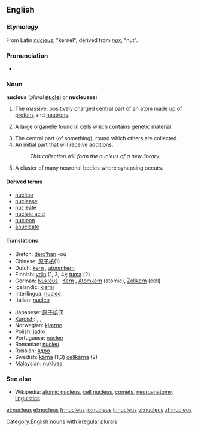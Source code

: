 ==English==
===Etymology===
From Latin ''[[#Latin|nucleus]]'', "kernel", derived from ''[[nux]]'', "nut".

===Pronunciation===
*{{audio|en-us-nucleus.ogg|Audio (US)}}

===Noun===
'''nucleus''' (''plural'' '''[[nuclei]]''' or '''nucleuses''')

# {{cattag|chemistry|physics}} The massive, positively [[charge]]d central part of an [[atom]] made up of [[proton]]s and [[neutron]]s.
# {{cytology}} A large [[organelle]] found in [[cell]]s which contains [[genetic]] material.
# The central part (of something), round which others are collected.
# An [[initial]] part that will receive additions.
#: ''This collection will form the nucleus of a new library.''
# {{neuroanatomy}} A cluster of many neuronal bodies where synapsing occurs.

====Derived terms====
*[[nuclear]]
*[[nuclease]]
*[[nucleate]]
*[[nucleic acid]]
*[[nucleon]]
*[[anucleate]]

====Translations====
{{top}}
*Breton: [[derc'han]] {{m}} -où {{p}}
*Chinese: [[原子核]](1)
*Dutch: [[kern]] {{m}}, [[atoomkern]] {{m}}
*Finnish: [[ydin]] (1, 3, 4); [[tuma]] (2)
*German: [[Nukleus]] {{m}}, [[Kern]] {{m}}, [[Atomkern]] {{m}} (atomic), [[Zellkern]] {{m}} (cell)
*Icelandic: [[kjarni]] {{m}}
*Interlingua: [[nucleo]]
*Italian: [[nucleo]] {{m}}
{{mid}}
*Japanese: [[原子核]](1)
*[[Kurdish]]: {{trad|ku|navok}} {{f}}, {{trad|ku|navik}} {{f}}, {{trad|ku|kakil}} {{f}}
*Norwegian: [[kjærne]] {{m}}
*Polish: [[jądro]] {{m}}
*Portuguese: [[núcleo]] {{m}}
*Romanian: [[nucleu]] {{n}}
*Russian: [[ядро]] {{n}}
*Swedish: [[kärna]] {{c}} (1,3) [[cellkärna]] {{c}} (2)
*Malaysian: [[nuklues]]
{{bottom}}

===See also===
*Wikipedia: [[w:Atomic nucleus|atomic nucleus]], [[w:Cell nucleus|cell nucleus]], [[w:Comet|comets]], [[w:Nucleus (neuroanatomy)|neuroanatomy]], [[w:Nucleus (linguistics)|linguistics]]

[[Category:English nouns with irregular plurals]]

[[et:nucleus]]
[[el:nucleus]]
[[fr:nucleus]]
[[io:nucleus]]
[[it:nucleus]]
[[vi:nucleus]]
[[zh:nucleus]]